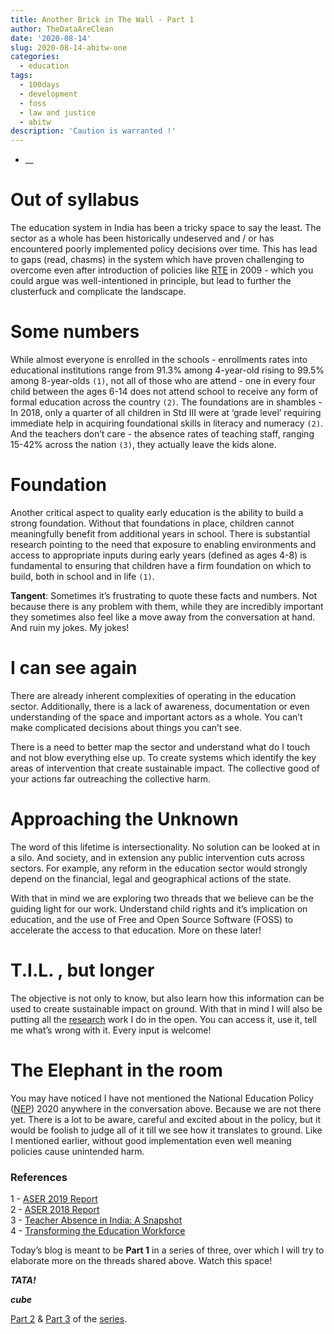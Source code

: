 ```yaml
---
title: Another Brick in The Wall - Part 1
author: TheDataAreClean
date: '2020-08-14'
slug: 2020-08-14-abitw-one
categories:
  - education
tags:
  - 100days
  - development
  - foss
  - law and justice
  - abitw
description: 'Caution is warranted !'
---
```


* __

# Out of syllabus
The education system in India has been a tricky space to say the least. The sector as a whole has been historically undeserved and / or has encountered poorly implemented policy decisions over time. This has lead to gaps (read, chasms) in the system which have proven challenging to overcome even after introduction of policies like [RTE](http://righttoeducation.in/){target="_blank"} in 2009 - which you could argue was well-intentioned in principle, but lead to further the clusterfuck and complicate the landscape.

# Some numbers
While almost everyone is enrolled in the schools - enrollments rates into educational institutions range from 91.3% among 4-year-old rising to 99.5% among 8-year-olds `(1)`, not all of those who are attend - one in every four child between the ages 6-14 does not attend school to receive any form of formal education across the country `(2)`. The foundations are in shambles - In 2018, only a quarter of all children in Std III were at ‘grade level’ requiring immediate help in acquiring foundational skills in literacy and numeracy `(2)`. And the teachers don't care - the absence rates of teaching staff, ranging 15-42% across the nation `(3)`, they actually leave the kids alone.

# Foundation
Another critical aspect to quality early education is the ability to build a strong foundation. Without that foundations in place, children cannot meaningfully benefit from additional years in school. There is substantial research pointing to the need that exposure to enabling environments and access to appropriate inputs during early years (defined as ages 4-8) is fundamental to ensuring that children have a firm foundation on which to build, both in school and in life `(1)`.

**Tangent**: Sometimes it's frustrating to quote these facts and numbers. Not because there is any problem with them, while they are incredibly important they sometimes also feel like a move away from the conversation at hand. And ruin my jokes. My jokes!

# I can see again
There are already inherent complexities of operating in the education sector. Additionally, there is a lack of awareness, documentation or even understanding of the space and important actors as a whole. You can't make complicated decisions about things you can't see. 

There is a need to better map the sector and understand what do I touch and not blow everything else up. To create systems which identify the key areas of intervention that create sustainable impact. The collective good of your actions far outreaching the collective harm.

# Approaching the Unknown
The word of this lifetime is intersectionality. No solution can be looked at in a silo. And society, and in extension any public intervention cuts across sectors. For example, any reform in the education sector would strongly depend on the financial, legal and geographical actions of the state.

With that in mind we are exploring two threads that we believe can be the guiding light for our work. Understand child rights and it's implication on education, and the use of Free and Open Source Software (FOSS) to accelerate the access to that education. More on these later!

# T.I.L. , but longer
The objective is not only to know, but also learn how this information can be used to create sustainable impact on ground. With that in mind I will also be putting all the [research](https://github.com/TheDataAreClean/education){target="_blank"} work I do in the open. You can access it, use it, tell me what's wrong with it. Every input is welcome!

# The Elephant in the room
You may have noticed I have not mentioned the National Education Policy ([NEP](https://www.mhrd.gov.in/sites/upload_files/mhrd/files/NEP_Final_English_0.pdf){target="_blank"}) 2020 anywhere in the conversation above. Because we are not there yet. There is a lot to be aware, careful and excited about in the policy, but it would be foolish to judge all of it till we see how it translates to ground. Like I mentioned earlier, without good implementation even well meaning policies cause unintended harm.

### References

1 - [ASER 2019 Report](http://img.asercentre.org/docs/ASER%202019/ASER2019%20report%20/aserreport2019earlyyearsfinal.pdf){target="_blank"}  
2 - [ASER 2018 Report](http://img.asercentre.org/docs/ASER%202018/Release%20Material/aserreport2018.pdf){target="_blank"}  
3 - [Teacher Absence in India: A Snapshot](https://academic.oup.com/jeea/article-abstract/3/2-3/658/2281517?redirectedFrom=fulltext){target="_blank"}  
4 - [Transforming the Education Workforce](https://educationcommission.org/transformingtheeducationworkforce/){target="_blank"}  

Today's blog is meant to be **Part 1** in a series of three, over which I will try to elaborate more on the threads shared above. Watch this space!

**_TATA!_**

**_cube_**

[Part 2](https://thedataareclean.com/blog/2020-08-15-abitw-two/){target="_blank"} & [Part 3](https://thedataareclean.com/blog/2020-08-16-abitw-three/){target="_blank"} of the [series](https://thedataareclean.com/tags/abitw/){target="_blank"}.
